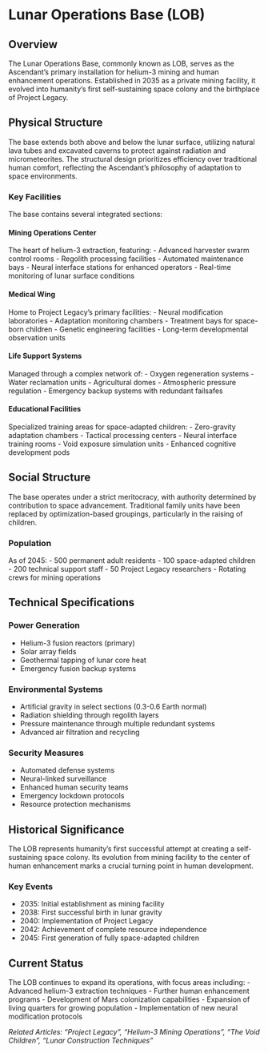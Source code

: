 # Lunar Operations Base (LOB)

## Overview
The Lunar Operations Base, commonly known as LOB, serves as the Ascendant's primary installation for helium-3 mining and human enhancement operations. Established in 2035 as a private mining facility, it evolved into humanity's first self-sustaining space colony and the birthplace of Project Legacy.

## Physical Structure
The base extends both above and below the lunar surface, utilizing natural lava tubes and excavated caverns to protect against radiation and micrometeorites. The structural design prioritizes efficiency over traditional human comfort, reflecting the Ascendant's philosophy of adaptation to space environments.

### Key Facilities
The base contains several integrated sections:

#### Mining Operations Center
The heart of helium-3 extraction, featuring:
- Advanced harvester swarm control rooms
- Regolith processing facilities
- Automated maintenance bays
- Neural interface stations for enhanced operators
- Real-time monitoring of lunar surface conditions

#### Medical Wing
Home to Project Legacy's primary facilities:
- Neural modification laboratories
- Adaptation monitoring chambers
- Treatment bays for space-born children
- Genetic engineering facilities
- Long-term developmental observation units

#### Life Support Systems
Managed through a complex network of:
- Oxygen regeneration systems
- Water reclamation units
- Agricultural domes
- Atmospheric pressure regulation
- Emergency backup systems with redundant failsafes

#### Educational Facilities
Specialized training areas for space-adapted children:
- Zero-gravity adaptation chambers
- Tactical processing centers
- Neural interface training rooms
- Void exposure simulation units
- Enhanced cognitive development pods

## Social Structure
The base operates under a strict meritocracy, with authority determined by contribution to space advancement. Traditional family units have been replaced by optimization-based groupings, particularly in the raising of children.

### Population
As of 2045:
- 500 permanent adult residents
- 100 space-adapted children
- 200 technical support staff
- 50 Project Legacy researchers
- Rotating crews for mining operations

## Technical Specifications

### Power Generation
- Helium-3 fusion reactors (primary)
- Solar array fields
- Geothermal tapping of lunar core heat
- Emergency fusion backup systems

### Environmental Systems
- Artificial gravity in select sections (0.3-0.6 Earth normal)
- Radiation shielding through regolith layers
- Pressure maintenance through multiple redundant systems
- Advanced air filtration and recycling

### Security Measures
- Automated defense systems
- Neural-linked surveillance
- Enhanced human security teams
- Emergency lockdown protocols
- Resource protection mechanisms

## Historical Significance
The LOB represents humanity's first successful attempt at creating a self-sustaining space colony. Its evolution from mining facility to the center of human enhancement marks a crucial turning point in human development.

### Key Events
- 2035: Initial establishment as mining facility
- 2038: First successful birth in lunar gravity
- 2040: Implementation of Project Legacy
- 2042: Achievement of complete resource independence
- 2045: First generation of fully space-adapted children

## Current Status
The LOB continues to expand its operations, with focus areas including:
- Advanced helium-3 extraction techniques
- Further human enhancement programs
- Development of Mars colonization capabilities
- Expansion of living quarters for growing population
- Implementation of new neural modification protocols

*Related Articles: "Project Legacy", "Helium-3 Mining Operations", "The Void Children", "Lunar Construction Techniques"*